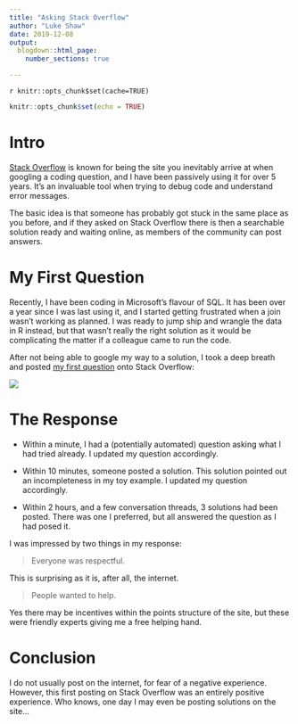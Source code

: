 ---
title: "Asking Stack Overflow"
author: "Luke Shaw"
date: 2019-12-08
output: 
  blogdown::html_page:
    number_sections: true

---
`r knitr::opts_chunk$set(cache=TRUE)`

```{r setup, include=FALSE}
knitr::opts_chunk$set(echo = TRUE)
```

# Intro

[Stack Overflow](https://stackoverflow.com/) is known for being the site you inevitably arrive at when googling a coding question, and I have been passively using it for over 5 years. It's an invaluable tool when trying to debug code and understand error messages. 

The basic idea is that someone has probably got stuck in the same place as you before, and if they asked on Stack Overflow there is then a searchable solution ready and waiting online, as members of the community can post answers.

# My First Question

Recently, I have been coding in Microsoft's flavour of SQL. It has been over a year since I was last using it, and I started getting frustrated when a join wasn't working as planned. I was ready to jump ship and wrangle the data in R instead, but that wasn't really the right solution as it would be complicating the matter if a colleague came to run the code. 

After not being able to google my way to a solution, I took a deep breath and posted [my first question](https://stackoverflow.com/questions/59066778/t-sql-choosing-single-row-dependent-on-column-condition-and-frequency-in-table) onto Stack Overflow:

![](/post/stack_overflow_files/stack_overflow_question.PNG)

# The Response

* Within a minute, I had a (potentially automated) question asking what I had tried already. I updated my question accordingly. 

* Within 10 minutes, someone posted a solution. This solution pointed out an incompleteness in my toy example. I updated my question accordingly.

* Within 2 hours, and a few conversation threads, 3 solutions had been posted. There was one I preferred, but all answered the question as I had posed it. 

I was impressed by two things in my response:

> Everyone was respectful.

This is surprising as it is, after all, the internet.

> People wanted to help.

Yes there may be incentives within the points structure of the site, but these were friendly experts giving me a free helping hand.

# Conclusion

I do not usually post on the internet, for fear of a negative experience. However, this first posting on Stack Overflow was an entirely positive experience. Who knows, one day I may even be posting solutions on the site...